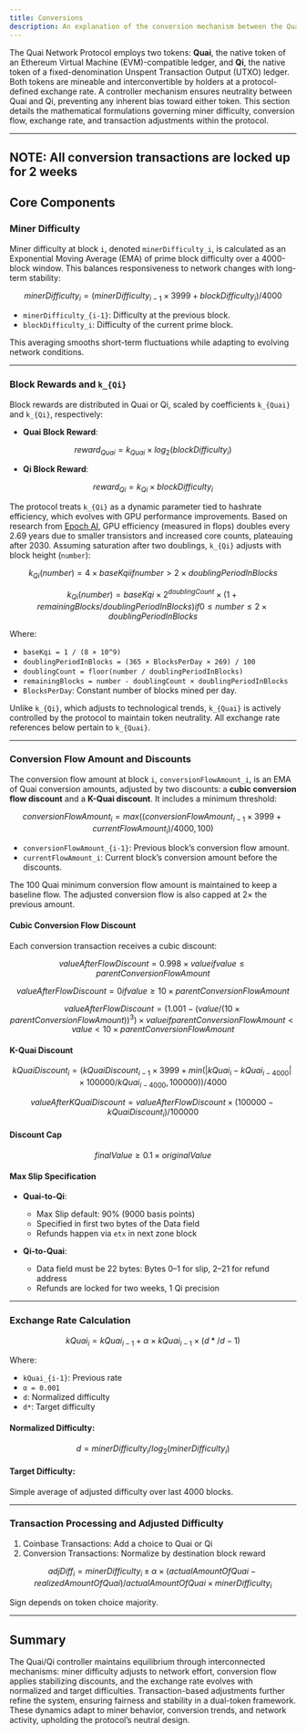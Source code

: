 ```yaml
---
title: Conversions
description: An explanation of the conversion mechanism between the Quai and Qi tokens.
---
```


The Quai Network Protocol employs two tokens: **Quai**, the native token of an Ethereum Virtual Machine (EVM)-compatible ledger, and **Qi**, the native token of a fixed-denomination Unspent Transaction Output (UTXO) ledger. Both tokens are mineable and interconvertible by holders at a protocol-defined exchange rate. A controller mechanism ensures neutrality between Quai and Qi, preventing any inherent bias toward either token. This section details the mathematical formulations governing miner difficulty, conversion flow, exchange rate, and transaction adjustments within the protocol.

---

## **NOTE: All conversion transactions are locked up for 2 weeks**

## Core Components

### Miner Difficulty

Miner difficulty at block `i`, denoted `minerDifficulty_i`, is calculated as an Exponential Moving Average (EMA) of prime block difficulty over a 4000-block window. This balances responsiveness to network changes with long-term stability:

```math
minerDifficulty_i = (minerDifficulty_{i-1} × 3999 + blockDifficulty_i) / 4000
```

- `minerDifficulty_{i-1}`: Difficulty at the previous block.
- `blockDifficulty_i`: Difficulty of the current prime block.

This averaging smooths short-term fluctuations while adapting to evolving network conditions.

---

### Block Rewards and `k_{Qi}`

Block rewards are distributed in Quai or Qi, scaled by coefficients `k_{Quai}` and `k_{Qi}`, respectively:

- **Quai Block Reward**:  
```math
reward_{Quai} = k_{Quai} × log_2(blockDifficulty_i)
```

- **Qi Block Reward**:  
```math
reward_{Qi} = k_{Qi} × blockDifficulty_i
```

The protocol treats `k_{Qi}` as a dynamic parameter tied to hashrate efficiency, which evolves with GPU performance improvements. Based on research from [Epoch AI](https://epoch.ai/blog/predicting-gpu-performance), GPU efficiency (measured in flops) doubles every 2.69 years due to smaller transistors and increased core counts, plateauing after 2030. Assuming saturation after two doublings, `k_{Qi}` adjusts with block height (`number`):

```math
k_{Qi}(number) = 4 × baseKqi  if number > 2 × doublingPeriodInBlocks
```

```math
k_{Qi}(number) = baseKqi × 2^{doublingCount} × (1 + remainingBlocks / doublingPeriodInBlocks) if 0 ≤ number ≤ 2 × doublingPeriodInBlocks
```

Where:
- `baseKqi = 1 / (8 × 10^9)`
- `doublingPeriodInBlocks = (365 × BlocksPerDay × 269) / 100`
- `doublingCount = floor(number / doublingPeriodInBlocks)`
- `remainingBlocks = number - doublingCount × doublingPeriodInBlocks`
- `BlocksPerDay`: Constant number of blocks mined per day.

Unlike `k_{Qi}`, which adjusts to technological trends, `k_{Quai}` is actively controlled by the protocol to maintain token neutrality. All exchange rate references below pertain to `k_{Quai}`.

---

### Conversion Flow Amount and Discounts

The conversion flow amount at block `i`, `conversionFlowAmount_i`, is an EMA of Quai conversion amounts, adjusted by two discounts: a **cubic conversion flow discount** and a **K-Quai discount**. It includes a minimum threshold:

```math
conversionFlowAmount_i = max((conversionFlowAmount_{i-1} × 3999 + currentFlowAmount_i) / 4000, 100)
```

- `conversionFlowAmount_{i-1}`: Previous block’s conversion flow amount.
- `currentFlowAmount_i`: Current block’s conversion amount before the discounts.

The 100 Quai minimum conversion flow amount is maintained to keep a baseline flow. The adjusted conversion flow is also capped at 2× the previous amount.

#### Cubic Conversion Flow Discount

Each conversion transaction receives a cubic discount:

```math
valueAfterFlowDiscount = 0.998 × value  if value ≤ parentConversionFlowAmount
```

```math
valueAfterFlowDiscount = 0  if value ≥ 10 × parentConversionFlowAmount
```

```math
valueAfterFlowDiscount = (1.001 - (value / (10 × parentConversionFlowAmount))^3) × value  if parentConversionFlowAmount < value < 10 × parentConversionFlowAmount
```

#### K-Quai Discount

```math
kQuaiDiscount_i = (kQuaiDiscount_{i-1} × 3999 + min(|kQuai_i - kQuai_{i-4000}| × 100000 / kQuai_{i-4000}, 100000)) / 4000
```

```math
valueAfterKQuaiDiscount = valueAfterFlowDiscount × (100000 - kQuaiDiscount_i) / 100000
```

#### Discount Cap

```math
finalValue ≥ 0.1 × originalValue
```

#### Max Slip Specification

- **Quai-to-Qi**:
  - Max Slip default: 90% (9000 basis points)
  - Specified in first two bytes of the Data field
  - Refunds happen via `etx` in next zone block

- **Qi-to-Quai**:
  - Data field must be 22 bytes: Bytes 0–1 for slip, 2–21 for refund address
  - Refunds are locked for two weeks, 1 Qi precision

---

### Exchange Rate Calculation

```math
kQuai_i = kQuai_{i-1} + α × kQuai_{i-1} × (d* / d - 1)
```

Where:
- `kQuai_{i-1}`: Previous rate
- `α = 0.001`
- `d`: Normalized difficulty
- `d*`: Target difficulty

#### Normalized Difficulty:
```math
d = minerDifficulty_i / log_2(minerDifficulty_i)
```

#### Target Difficulty:
Simple average of adjusted difficulty over last 4000 blocks.

---

### Transaction Processing and Adjusted Difficulty

1. Coinbase Transactions: Add a choice to Quai or Qi
2. Conversion Transactions: Normalize by destination block reward

```math
adjDiff_i = minerDifficulty_i ± α × (actualAmountOfQuai - realizedAmountOfQuai) / actualAmountOfQuai × minerDifficulty_i
```

Sign depends on token choice majority.

---

## Summary

The Quai/Qi controller maintains equilibrium through interconnected mechanisms: miner difficulty adjusts to network effort, conversion flow applies stabilizing discounts, and the exchange rate evolves with normalized and target difficulties. Transaction-based adjustments further refine the system, ensuring fairness and stability in a dual-token framework. These dynamics adapt to miner behavior, conversion trends, and network activity, upholding the protocol’s neutral design.